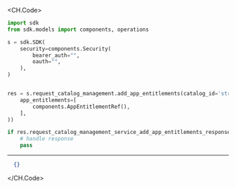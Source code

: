 
<CH.Code>
```python AddAppEntitlements.py
import sdk
from sdk.models import components, operations

s = sdk.SDK(
    security=components.Security(
        bearer_auth="",
        oauth="",
    ),
)


res = s.request_catalog_management.add_app_entitlements(catalog_id='string', request_catalog_management_service_add_app_entitlements_request=components.RequestCatalogManagementServiceAddAppEntitlementsRequest(
    app_entitlements=[
        components.AppEntitlementRef(),
    ],
))

if res.request_catalog_management_service_add_app_entitlements_response is not None:
    # handle response
    pass
```
---

```json Example Response
  {}
```
</CH.Code>
